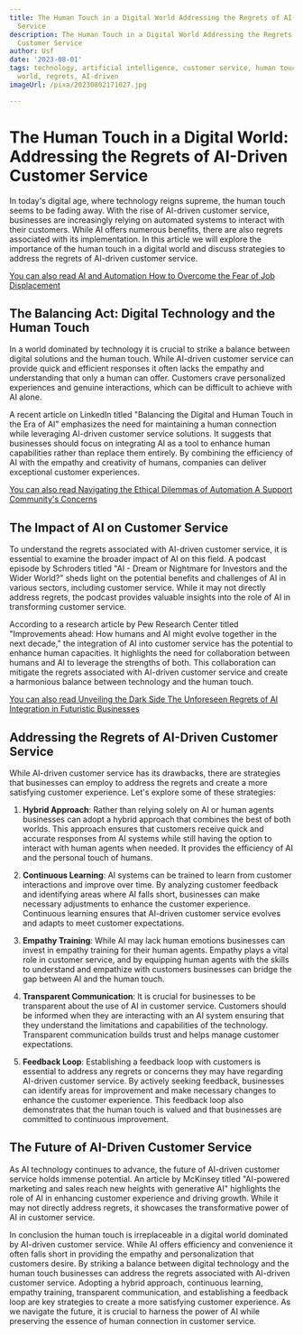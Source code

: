 ```yaml
---
title: The Human Touch in a Digital World Addressing the Regrets of AI-Driven Customer
  Service
description: The Human Touch in a Digital World Addressing the Regrets of AI-Driven
  Customer Service
author: Usf
date: '2023-08-01'
tags: technology, artificial intelligence, customer service, human touch, digital
  world, regrets, AI-driven
imageUrl: /pixa/20230802171027.jpg

---
```

# The Human Touch in a Digital World: Addressing the Regrets of AI-Driven Customer  Service

In today's digital age, where technology reigns supreme, the human touch seems to be fading away. With the rise of  AI-driven customer service, businesses are  increasingly relying on automated systems to interact  with their customers. While AI offers numerous benefits, there are also regrets associated with its implementation. In this article we will explore the importance of the human touch in a  digital world  and discuss strategies to address  the  regrets of AI-driven customer service.

[You can also read AI and Automation How to Overcome the Fear of Job Displacement](AI%20and%20Automation%20How%20to%20Overcome%20the%20Fear%20of%20Job%20Displacement)


## The Balancing Act: Digital  Technology and the Human Touch

In a world dominated by technology it is crucial to strike a balance between digital solutions  and the human touch.  While AI-driven customer service  can provide quick and efficient responses it often lacks the empathy and understanding that  only a  human can offer. Customers crave personalized  experiences and genuine  interactions, which can be difficult  to achieve with AI alone.

A  recent article on LinkedIn  titled "Balancing the Digital and Human Touch in the Era of AI" emphasizes the need for maintaining a human connection while leveraging AI-driven customer service solutions. It suggests that businesses should focus on integrating AI as a tool to enhance human capabilities rather  than replace them entirely. By combining the efficiency of AI  with the empathy and creativity of humans, companies can deliver exceptional  customer experiences.

[You  can also read Navigating the Ethical Dilemmas of Automation A Support Community's Concerns](Navigating%20the%20Ethical%20Dilemmas%20of%20Automation%20A%20Support%20Community%27s%20Concerns)


## The Impact of AI on Customer Service

To understand the regrets associated with AI-driven customer service, it is essential to  examine  the broader impact of AI on this field. A podcast episode by  Schroders titled "AI - Dream or  Nightmare for Investors and the Wider  World?" sheds light  on the potential benefits and challenges of AI in various sectors, including customer service. While it may not directly address regrets, the podcast provides valuable insights into the role of AI in transforming customer service.

According to a research article by Pew  Research Center titled "Improvements ahead:  How humans and AI might  evolve together in  the next decade," the  integration of  AI into customer service has the potential to enhance  human capacities. It  highlights the need for  collaboration between  humans and AI to leverage the strengths of both. This collaboration can mitigate the regrets associated with AI-driven customer service and create a harmonious balance between technology and the human touch.

[You can also  read Unveiling the Dark Side The Unforeseen Regrets of AI Integration in Futuristic Businesses](Unveiling%20the%20Dark%20Side%20The%20Unforeseen%20Regrets%20of%20AI%20Integration%20in%20Futuristic%20Businesses)


## Addressing the Regrets of AI-Driven Customer Service

While AI-driven customer service has its drawbacks, there are strategies that businesses can employ to address the regrets and create  a more satisfying customer experience. Let's explore some of these strategies:

1. **Hybrid Approach**: Rather  than relying solely on AI or human agents businesses can adopt  a hybrid approach that combines the best of both worlds. This approach  ensures that customers receive quick and  accurate  responses from AI systems while  still having the option to interact with human agents when needed. It provides the efficiency  of AI and the personal touch  of humans.

2. **Continuous Learning**:  AI systems can be trained to learn from  customer interactions and improve over time. By  analyzing customer feedback and identifying areas where AI falls short, businesses can make necessary adjustments  to enhance the customer experience. Continuous learning ensures that AI-driven customer  service evolves and adapts to meet customer expectations.

3. **Empathy Training**: While AI may lack human  emotions businesses can invest in empathy training for their human agents. Empathy plays a vital  role in customer service, and by equipping human  agents with the skills to understand and empathize with customers businesses can bridge the  gap between AI and the human touch.

4. **Transparent Communication**: It is crucial for businesses to be transparent about the use of  AI in customer service. Customers should be informed when they are interacting with an AI system ensuring that they understand  the limitations and capabilities of the technology. Transparent communication builds trust  and helps manage customer expectations.

5. **Feedback Loop**: Establishing  a feedback loop with customers is essential to address any regrets  or concerns they may have  regarding  AI-driven customer service.  By actively seeking feedback, businesses can identify areas  for improvement and make necessary changes to enhance the customer experience. This feedback loop also demonstrates that the human touch is valued and that businesses are committed to  continuous improvement.

## The Future  of AI-Driven Customer Service

As AI technology continues  to advance, the future  of AI-driven customer service  holds immense potential. An article by McKinsey titled "AI-powered marketing  and sales  reach new heights with generative  AI"  highlights the role of AI in enhancing customer experience and driving growth. While it may not directly address regrets, it  showcases  the transformative power of AI in customer service.

In  conclusion  the  human touch is  irreplaceable  in a digital world dominated  by  AI-driven customer service. While AI offers efficiency and convenience it  often falls short in providing the empathy and personalization that customers desire. By  striking a balance between digital technology and the human touch businesses can address the regrets associated with AI-driven customer service. Adopting a hybrid approach, continuous learning, empathy training, transparent communication, and establishing a feedback loop are key  strategies to create a more satisfying customer experience. As we  navigate the future, it is crucial to harness the power of AI while preserving the essence of human connection in customer  service.